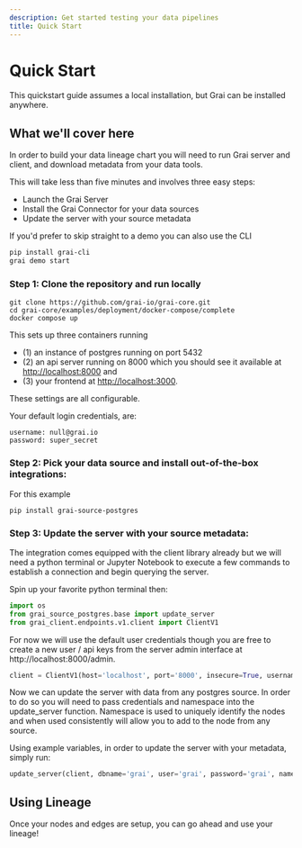 ```yaml
---
description: Get started testing your data pipelines
title: Quick Start
---
```



# Quick Start

<Callout type="info" emoji="ℹ️">
  This quickstart guide assumes a local installation, but Grai can be installed
  anywhere.
</Callout>

## What we'll cover here

In order to build your data lineage chart you will need to run Grai server and client, and download metadata from your data tools.

This will take less than five minutes and involves three easy steps:

- Launch the Grai Server
- Install the Grai Connector for your data sources
- Update the server with your source metadata

If you'd prefer to skip straight to a demo you can also use the CLI

```bash
pip install grai-cli
grai demo start
```

### Step 1: Clone the repository and run locally

```shell copy
git clone https://github.com/grai-io/grai-core.git
cd grai-core/examples/deployment/docker-compose/complete
docker compose up
```

This sets up three containers running

- (1) an instance of postgres running on port 5432
- (2) an api server running on 8000 which you should see it available at [http://localhost:8000](http://localhost:8000) and
- (3) your frontend at [http://localhost:3000](http://localhost:3000).

These settings are all configurable.

Your default login credentials, are:

```copy
username: null@grai.io
password: super_secret
```

### Step 2: Pick your data source and install out-of-the-box integrations:

For this example

```shell copy
pip install grai-source-postgres
```

### Step 3: Update the server with your source metadata:

The integration comes equipped with the client library already but we will need a python terminal or Jupyter Notebook to execute a few commands to establish a connection and begin querying the server.

Spin up your favorite python terminal then:

```python copy
import os
from grai_source_postgres.base import update_server
from grai_client.endpoints.v1.client import ClientV1
```

For now we will use the default user credentials though you are free to create a new user / api keys from the server admin interface at http://localhost:8000/admin.

```python copy
client = ClientV1(host='localhost', port='8000', insecure=True, username="null@grai.io", password="super_secret")
```

Now we can update the server with data from any postgres source.
In order to do so you will need to pass credentials and namespace into the update_server function.
Namespace is used to uniquely identify the nodes and when used consistently will allow you to add to the node from any source.

Using example variables, in order to update the server with your metadata, simply run:

```python copy
update_server(client, dbname='grai', user='grai', password='grai', namespace='default', host='localhost', port='8000')
```

## Using Lineage

Once your nodes and edges are setup, you can go ahead and use your lineage!

